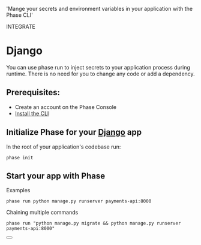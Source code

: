 
  'Mange your secrets and environment variables in your application with the Phase CLI'

<Tag variant="small">INTEGRATE</Tag>

# Django

You can use phase run to inject secrets to your application process during runtime. There is no need for you to change any code or add a dependency.

## Prerequisites:

- Create an account on the Phase Console
- [Install the CLI](/cli)

## Initialize Phase for your [Django](https://www.djangoproject.com) app

In the root of your application's codebase run:

```fish
phase init
```

## Start your app with Phase

Examples

```fish
phase run python manage.py runserver payments-api:8000
```

Chaining multiple commands

```fish
phase run "python manage.py migrate && python manage.py runserver payments-api:8000"
```

<div className="not-prose">
  <Button
    href="https://docs.djangoproject.com/en/4.2/topics/settings"
    variant="text"
    arrow="right"
    children="Django Docs"
  />
</div>
